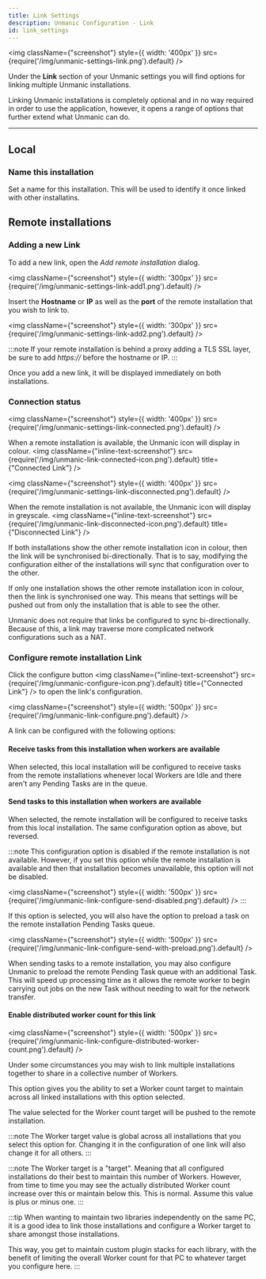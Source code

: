 ```yaml
---
title: Link Settings
description: Unmanic Configuration - Link
id: link_settings
---
```



<img className={"screenshot"} style={{ width: '400px' }} src={require('/img/unmanic-settings-link.png').default} />

Under the **Link** section of your Unmanic settings you will find options for linking multiple Unmanic installations.

Linking Unmanic installations is completely optional and in no way required in order to use the application, however,
it opens a range of options that further extend what Unmanic can do.

---


## Local

### Name this installation

Set a name for this installation. This will be used to identify it once linked with other installatins.

## Remote installations

### Adding a new Link

To add a new link, open the *Add remote installation* dialog.

<img className={"screenshot"} style={{ width: '300px' }} src={require('/img/unmanic-settings-link-add1.png').default} />

Insert the **Hostname** or **IP** as well as the **port** of the remote installation that you wish to link to.

<img className={"screenshot"} style={{ width: '300px' }} src={require('/img/unmanic-settings-link-add2.png').default} />

:::note
If your remote installation is behind a proxy adding a TLS SSL layer, be sure to add *https://* before the hostname or IP.
:::

Once you add a new link, it will be displayed immediately on both installations.

### Connection status

<img className={"screenshot"} style={{ width: '400px' }} src={require('/img/unmanic-settings-link-connected.png').default} />

When a remote installation is available, the Unmanic icon will display in colour. <img className={"inline-text-screenshot"} src={require('/img/unmanic-link-connected-icon.png').default} title={"Connected Link"} />

<img className={"screenshot"} style={{ width: '400px' }} src={require('/img/unmanic-settings-link-disconnected.png').default} />

When the remote installation is not available, the Unmanic icon will display in greyscale. <img className={"inline-text-screenshot"} src={require('/img/unmanic-link-disconnected-icon.png').default} title={"Disconnected Link"} />

If both installations show the other remote installation icon in colour, then the link will be synchronised bi-directionally.
That is to say, modifying the configuration either of the installations will sync that configuration over to the other.

If only one installation shows the other remote installation icon in colour, then the link is synchronised one way.
This means that settings will be pushed out from only the installation that is able to see the other.

Unmanic does not require that links be configured to sync bi-directionally.
Because of this, a link may traverse more complicated network configurations such as a NAT.

### Configure remote installation Link

Click the configure button <img className={"inline-text-screenshot"} src={require('/img/unmanic-configure-icon.png').default} title={"Connected Link"} /> to open
the link's configuration.

<img className={"screenshot"} style={{ width: '500px' }} src={require('/img/unmanic-link-configure.png').default} />

A link can be configured with the following options:

#### Receive tasks from this installation when workers are available

When selected, this local installation will be configured to receive tasks from the remote installations whenever local
Workers are Idle and there aren't any Pending Tasks are in the queue.

#### Send tasks to this installation when workers are available

When selected, the remote installation will be configured to receive tasks from this local installation.
The same configuration option as above, but reversed.

:::note
This configuration option is disabled if the remote installation is not available.
However, if you set this option while the remote installation is available and then that installation becomes unavailable,
this option will not be disabled.

<img className={"screenshot"} style={{ width: '500px' }} src={require('/img/unmanic-link-configure-send-disabled.png').default} />
:::

If this option is selected, you will also have the option to preload a task on the remote installation Pending Tasks queue.

<img className={"screenshot"} style={{ width: '500px' }} src={require('/img/unmanic-link-configure-send-with-preload.png').default} />

When sending tasks to a remote installation, you may also configure Unmanic to preload the remote Pending Task queue
with an additional Task. This will speed up processing time as it allows the remote worker to begin carrying out jobs
on the new Task without needing to wait for the network transfer.


#### Enable distributed worker count for this link

<img className={"screenshot"} style={{ width: '500px' }} src={require('/img/unmanic-link-configure-distributed-worker-count.png').default} />

Under some circumstances you may wish to link multiple installations together to share in a collective number of Workers.

This option gives you the ability to set a Worker count target to maintain across all linked installations with this
option selected.

The value selected for the Worker count target will be pushed to the remote installation.

:::note
The Worker target value is global across all installations that you select this option for. Changing it in the configuration
of one link will also change it for all others.
:::

:::note
The Worker target is a "target". Meaning that all configured installations do their best to maintain this number of Workers.
However, from time to time you may see the actually distributed Worker count increase over this or maintain below this.
This is normal. Assume this value is plus or minus one.
:::

:::tip
When wanting to maintain two libraries independently on the same PC, it is a good idea to link those installations and
configure a Worker target to share amongst those installations.

This way, you get to maintain custom plugin stacks for each library, with the benefit of limiting the overall Worker count
for that PC to whatever target you configure here.
:::

